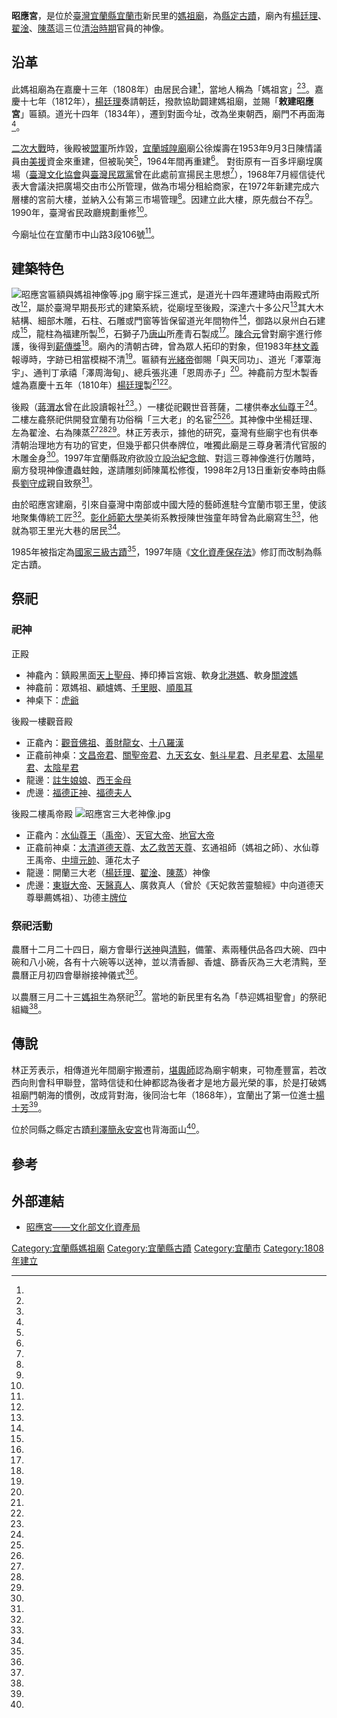 {{coord|24.757549|121.752931|display=title}}
{{東亞廟宇
| name = 昭應宮
| img =File:2016-10-13 Yilan Zhaoying Temple.jpg
| img_capt =
| image_width = 250px
| location = {{TWN}}[[宜蘭縣|宜蘭縣]][[宜蘭市|宜蘭市]]新民里中山路3段106號
| god = [[媽祖|媽祖]]
| type =
| struct =
| open_year =嘉慶十三年（1808年）
| cere_date =農曆三月二十三
|}}
{{tw monument
|name=宜蘭市昭應宮
|formername=
|image= 
|imagename=
|othername=
|formalname=
|level= 縣定古蹟
|class= 寺廟
|time= 
|material= 
|location= {{TWN}}[[宜蘭縣|宜蘭縣]][[宜蘭市|宜蘭市]]新民里中山路三段106號
|open= 
|cost= 
|website=
|reg_url= https://nchdb.boch.gov.tw/assets/overview/monument/20060503000001
}}
'''昭應宮'''，是位於[[臺灣|臺灣]][[宜蘭縣|宜蘭縣]][[宜蘭市|宜蘭市]]新民里的[[媽祖廟|媽祖廟]]，為[[宜蘭縣文化資產|縣定古蹟]]，廟內有[[楊廷理|楊廷理]]、[[翟淦|翟淦]]、[[陳蒸|陳蒸]]這三位[[清治時期|清治時期]]官員的神像。

==沿革==
此媽祖廟為在嘉慶十三年（1808年）由居民合建<ref name="羅建旺"/>，當地人稱為「媽祖宮」<ref name="吳敏顯1"/><ref name="林文義"/>。嘉慶十七年（1812年），[[楊廷理|楊廷理]]奏請朝廷，撥款協助闢建媽祖廟，並賜「'''敕建昭應宮'''」匾額。道光十四年（1834年），遷到對面今址，改為坐東朝西，廟門不再面海<ref name="姜炫煥2"/>。

[[二次大戰|二次大戰]]時，後殿被[[盟軍|盟軍]]所炸毀，[[宜蘭城隍廟|宜蘭城隍廟]]廟公徐燦壽在1953年9月3日陳情議員由[[美援|美援]]資金來重建，但被恥笑<ref name="1953-09-04"/>，1964年間再重建<ref name="林文義"/>。
對街原有一百多坪廟埕廣場（[[臺灣文化協會|臺灣文化協會]]與[[臺灣民眾黨_(1927年)|臺灣民眾黨]]曾在此處前宣揚民主思想<ref name="李界木"/>），1968年7月經信徒代表大會議決把廣場交由市公所管理，做為市場分租給商家，在1972年新建完成六層樓的宮前大樓，並納入公有第三市場管理<ref name="吳敏顯2"/>。因建立此大樓，原先戲台不存<ref name="吳敏顯1"/>。1990年，臺灣省民政廳規劃重修<ref name="陳大鵬"/>。

今廟址位在宜蘭市中山路3段106號<ref name="羅建旺"/>。

==建築特色==
[[File:昭應宮匾額與媽祖神像等.jpg|thumb]]
廟宇採三進式，是道光十四年遷建時由兩殿式所改<ref name="羅建旺"/>，屬於臺灣早期長形式的建築系統，從廟埕至後殿，深達六十多公尺<ref name="李界木"/>其大木結構、細部木雕，石柱、石雕或門窗等皆保留道光年間物件<ref name="李界木"/>，御路以泉州白石建成<ref name="許斐莉"/>，龍柱為福建所製<ref name="蕭耀文"/>，石獅子乃[[中國大陸|唐山]]所產青石製成<ref name="林文義"/>。[[陳合元|陳合元]]曾對廟宇進行修護，後得到[[薪傳獎|薪傳獎]]<ref name="閻亞寧"/>。廟內的清朝古碑，曾為眾人拓印的對象，但1983年[[林文義|林文義]]報導時，字跡已相當模糊不清<ref name="林文義"/>。匾額有[[光緒帝|光緒帝]]御賜「與天同功」、道光「澤覃海宇」、通判丁承禧「澤周海甸」、總兵張兆連「恩周赤子」<ref name="李界木"/>。神龕前方型木製香爐為嘉慶十五年（1810年）[[楊廷理|楊廷理]]製<ref name="林文義"/><ref name="李界木"/>。

後殿（[[蔣渭水|蔣渭水]]曾在此設讀報社<ref name="羅建旺"/>。）一樓從祀觀世音菩薩，二樓供奉[[水仙尊王|水仙尊王]]<ref name="李界木"/>。二樓左龕祭祀供開發宜蘭有功俗稱「三大老」的名宦<ref name="羅建旺"/><ref name="李界木"/>。其神像中坐楊廷理、左為翟淦、右為陳蒸<ref name="羅建旺"/><ref name="姜炫煥2"/><ref name="李界木"/>。林正芳表示，據他的研究，臺灣有些廟宇也有供奉清朝治理地方有功的官吏，但幾乎都只供奉牌位，唯獨此廟是三尊身著清代官服的木雕金身<ref name="姜炫煥2"/>。1997年宜蘭縣政府欲設立[[宜蘭設治紀念館|設治紀念館]]、對這三尊神像進行仿雕時，廟方發現神像遭蟲蛀蝕，遂請雕刻師陳萬松修復，1998年2月13日重新安奉時由縣長[[劉守成_(臺灣)|劉守成]]親自致祭<ref name="1998-02-14"/>。

由於昭應宮建廟，引來自臺灣中南部或中國大陸的藝師進駐今宜蘭市鄂王里，使該地聚集傳統工匠<ref name="謝月琴"/>。[[彰化師範大學|彰化師範大學]]美術系教授陳世強童年時曾為此廟寫生<ref name="王揚宇"/>，他就為鄂王里光大巷的居民<ref name="謝月琴"/>。

1985年被指定為[[台灣古蹟列表|國家三級古蹟]]<ref name="羅建旺"/>，1997年隨《[[文化資產保存法|文化資產保存法]]》修訂而改制為縣定古蹟。

==祭祀==

=== 祀神 ===
正殿
*神龕內：鎮殿黑面[[天上聖母|天上聖母]]、捧印捧旨宮娥、軟身[[北港朝天宮|北港媽]]、軟身[[關渡宮|關渡媽]]
*神龕前：眾媽祖、顧爐媽、[[千里眼|千里眼]]、[[順風耳|順風耳]]
*神桌下：[[虎爺|虎爺]]

後殿一樓觀音殿
*正龕內：[[觀音佛祖|觀音佛祖]]、[[善財|善財]][[龍女|龍女]]、[[十八羅漢|十八羅漢]]
*正龕前神桌：[[文昌帝君|文昌帝君]]、[[關聖帝君|關聖帝君]]、[[九天玄女|九天玄女]]、[[魁斗星君|魁斗星君]]、[[月老星君|月老星君]]、[[太陽星君|太陽星君]]、[[太陰星君|太陰星君]]
*龍邊：[[註生娘娘|註生娘娘]]、[[王母娘娘|西王金母]]
*虎邊：[[福德正神|福德正神]]、[[土地婆|福德夫人]]

後殿二樓禹帝殿
[[File:昭應宮三大老神像.jpg|thumb]]
*正龕內：[[水仙尊王|水仙尊王]]（[[禹|禹帝]]）、[[天官大帝|天官大帝]]、[[地官大帝|地官大帝]]
*正龕前神桌：[[道德天尊|太清道德天尊]]、[[太乙救苦天尊|太乙救苦天尊]]、玄通祖師（媽祖之師）、水仙尊王禹帝、[[中壇元帥|中壇元帥]]、蓮花太子
*龍邊：開蘭三大老（[[楊廷理|楊廷理]]、[[翟淦|翟淦]]、[[陳蒸|陳蒸]]）神像
*虎邊：[[東嶽大帝|東嶽大帝]]、[[天醫真人|天醫真人]]、廣救真人（曾於《天妃救苦靈驗經》中向道德天尊舉薦媽祖）、功德主[[牌位|牌位]]

=== 祭祀活動 ===
農曆十二月二十四日，廟方會舉行[[送神|送神]]與[[清黗|清黗]]，備葷、素兩種供品各四大碗、四中碗和八小碗，各有十六碗等以送神，並以清香腳、香爐、篩香灰為三大老清黗，至農曆正月初四會舉辦接神儀式<ref name="姜炫煥1"/>。

以農曆三月二十三[[媽祖生|媽祖生]]為祭祀<ref name="羅建旺2"/>。當地的新民里有名為「恭迎媽祖聖會」的祭祀組織<ref name="姜炫煥3"/>。

==傳說==
林正芳表示，相傳道光年間廟宇搬遷前，[[堪輿師|堪輿師]]認為廟宇朝東，可物產豐富，若改西向則會科甲聯登，當時信徒和仕紳都認為後者才是地方最光榮的事，於是打破媽祖廟門朝海的慣例，改成背對海，後同治七年（1868年），宜蘭出了第一位進士[[楊士芳|楊士芳]]<ref name="姜炫煥2"/>。

位於同縣之縣定古蹟[[利澤簡永安宮|利澤簡永安宮]]也背海面山<ref name="游本謀"/>。

== 參考 ==
{{Reflist|35em|refs =

<ref name="羅建旺2">{{Cite news|url=|title=回報天主教 佛教徒送盆栽 感念60年前恩情 許阿城贈350盆 供靈醫會義賣|author=羅建旺|language=zh-tw|publisher=《聯合報》|date=2007-05-10|accessdate=}}</ref>

<ref name="王揚宇">{{Cite news|url=http://news.ltn.com.tw/news/local/paper/822485|title=〈北部〉陳世強童年畫作 紀錄人文地景|author=王揚宇|language=zh-tw|publisher=《自由時報》|date=2014-10-18|accessdate=2018-04-23|archive-date=2020-02-16|archive-url=https://web.archive.org/web/20200216201320/https://news.ltn.com.tw/news/local/paper/822485|dead-url=no}}</ref>

<ref name="謝月琴">{{Cite news|url=http://www.epochtimes.com.tw/n84172/鄂王社區十年磨一劍-匠師文化冠全球.html|title=鄂王社區十年磨一劍 匠師文化冠全球|author=謝月琴|language=zh-tw|publisher=《大紀元時報》|date=2014-03-03|accessdate=2018-04-23|archive-date=2019-06-08|archive-url=https://web.archive.org/web/20190608121621/http://www.epochtimes.com.tw/n84172/%E9%84%82%E7%8E%8B%E7%A4%BE%E5%8D%80%E5%8D%81%E5%B9%B4%E7%A3%A8%E4%B8%80%E5%8A%8D-%E5%8C%A0%E5%B8%AB%E6%96%87%E5%8C%96%E5%86%A0%E5%85%A8%E7%90%83.html|dead-url=no}}</ref>

<ref name="李界木">{{Cite news|url=http://www.peoplenews.tw/news/0b3fddba-1ba1-4d42-933e-739b06497901|title=【巡田水遊記】宜蘭昭應宮|author=李界木|language=zh-tw|publisher=《民報》|date=2015-04-26|accessdate=2018-04-23|archive-date=2019-06-24|archive-url=https://web.archive.org/web/20190624092511/https://www.peoplenews.tw/news/0b3fddba-1ba1-4d42-933e-739b06497901|dead-url=no}}</ref>

<ref name="羅建旺">{{Cite news|url=|title=環台祈福去╱宜蘭篇 昭應宮 面山背海 藝文薈萃|author=羅建旺|language=zh-tw|publisher=《聯合報》|date=2011-02-03|accessdate=}}</ref>

<ref name="姜炫煥3">{{Cite news|url=|title=村里見聞 張丁癸 盼設守望相助隊|author=姜炫煥|language=zh-tw|publisher=《聯合報》|date=2002-10-29|accessdate=}}</ref>

<ref name="姜炫煥2">{{Cite news|url=|title=《台灣真奇廟》昭應宮媽祖廟 供奉3清官吏|author=姜炫煥|language=zh-tw|publisher=《聯合報》|date=2008-09-29|accessdate=}}</ref>

<ref name="姜炫煥1">{{Cite news|url=|title=歡樂宜蘭年 送神又筅黗 昭應宮依古禮進行 縣市議長動手清整當年父母官|author=姜炫煥|language=zh-tw|publisher=《聯合報》|date=2003-01-27|accessdate=}}</ref>

<ref name="許斐莉">{{Cite news|url=|title=昭應宮 為了改風水 媽祖也搬家|author=許斐莉|language=zh-tw|publisher=《聯合報》|date=2002-12-12|accessdate=}}</ref>

<ref name="吳敏顯2">{{Cite news|url=|title=昭應宮宮前大樓處理 仍待研商|author=吳敏顯|language=zh-tw|publisher=《聯合報》|date=1999-09-21|accessdate=}}</ref>

<ref name="閻亞寧">{{Cite news|url=|title=閻亞寧發言 民族藝師如何界定 修古蹟的算不算|author=閻亞寧|language=zh-tw|publisher=《聯合報》|date=1991-01-10|accessdate=}}</ref>

<ref name="陳大鵬">{{Cite news|url=|title=赤嵌樓、西台古堡…永保古風古貌 全省52處古蹟 將整修規劃|author=陳大鵬|language=zh-tw|publisher=《民生報》|date=1990-09-22|accessdate=}}</ref>

<ref name="吳敏顯1">{{Cite news|url=|title=擁抱我們的鄉土 媽祖宮的籤詩|author=吳敏顯|language=zh-tw|publisher=《聯合報》|date=1983-09-07|accessdate=}}</ref>

<ref name="林文義">{{Cite news|url=|title=宜蘭記載|author=林文義|language=zh-tw|publisher=《聯合報》|date=1983-08-13|accessdate=}}</ref>

<ref name="蕭耀文">{{Cite news|url=|title=一根龍柱|author=蕭耀文|language=zh-tw|publisher=《聯合報》|date=1978-09-11|accessdate=}}</ref>

<ref name="1953-09-04">{{Cite news|url=|title=此公莫明其廟 勸導議員信神 異想天開求當局修廟 美援力大動鬼神|author=|language=zh-tw|publisher=《聯合報》|date=1953-09-04|accessdate=}}</ref>

<ref name="游本謀">{{Cite news|url=http://www.good-news.com.tw/newsmain.asp?id=982|title=利澤簡永安宮擴建 亟待各方捐輸|author=游本謀|language=zh-tw|publisher=GOOD NEWS 好新聞|date=2015-01-25|accessdate=2018-04-23|archive-url=https://web.archive.org/web/20171027184032/http://www.good-news.com.tw/newsmain.asp?id=982|archive-date=2017-10-27|dead-url=yes}}</ref>

<ref name="1998-02-14">{{Cite news|url=|title=昭應宮三大老神像修復昨安座 宜蘭縣長致祭祈求縣境平安|author=|language=zh-tw|publisher=《中國時報》|date=1998-02-14|accessdate=}}</ref>

}}
{{Clear}}
{{portal bar|宜蘭|道教|建築|border=no}}
{{台灣縣市定古蹟}}
{{宜蘭縣文化資產}}
==外部連結==
*[https://nchdb.boch.gov.tw/assets/advanceSearch/monument/20060503000001 昭應宮——文化部文化資產局] {{Wayback|url=https://nchdb.boch.gov.tw/assets/advanceSearch/monument/20060503000001 |date=20190609150228 }}
{{commonscat|Yilan Zhaoying Temple}}
[[Category:宜蘭縣媽祖廟|Category:宜蘭縣媽祖廟]]
[[Category:宜蘭縣古蹟|Category:宜蘭縣古蹟]]
[[Category:宜蘭市|Category:宜蘭市]]
[[Category:1808年建立|Category:1808年建立]]